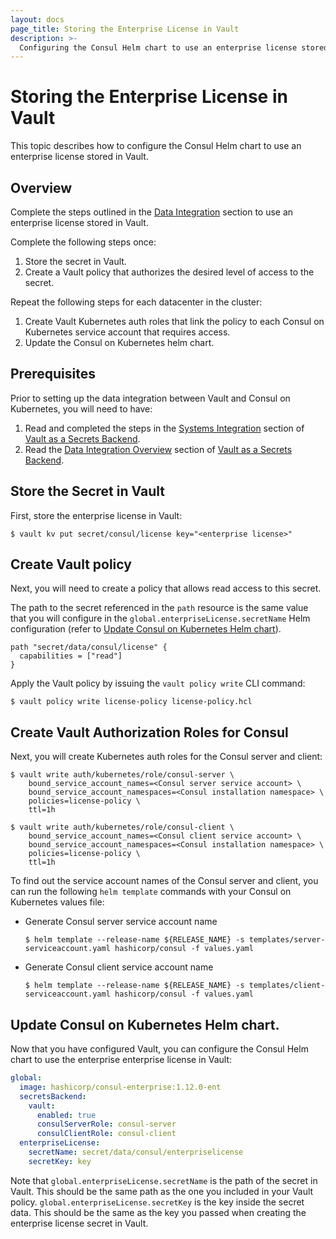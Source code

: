 ```yaml
---
layout: docs
page_title: Storing the Enterprise License in Vault
description: >-
  Configuring the Consul Helm chart to use an enterprise license stored in Vault.
---
```


# Storing the Enterprise License in Vault

This topic describes how to configure the Consul Helm chart to use an enterprise license stored in Vault.
## Overview
Complete the steps outlined in the [Data Integration](/docs/k8s/deployment-configurations/vault/data-integration) section to use an enterprise license stored in Vault.

Complete the following steps once:
  1. Store the secret in Vault.
  1. Create a Vault policy that authorizes the desired level of access to the secret.

Repeat the following steps for each datacenter in the cluster:
  1. Create Vault Kubernetes auth roles that link the policy to each Consul on Kubernetes service account that requires access.
  1. Update the Consul on Kubernetes helm chart.

## Prerequisites
Prior to setting up the data integration between Vault and Consul on Kubernetes, you will need to have:  
1. Read and completed the steps in the [Systems Integration](/docs/k8s/deployment-configurations/vault/systems-integration) section of [Vault as a Secrets Backend](/docs/k8s/deployment-configurations/vault).
2. Read the [Data Integration Overview](/docs/k8s/deployment-configurations/vault/data-integration) section of [Vault as a Secrets Backend](/docs/k8s/deployment-configurations/vault).

## Store the Secret in Vault

First, store the enterprise license in Vault:

```shell-session
$ vault kv put secret/consul/license key="<enterprise license>"
```

## Create Vault policy

Next, you will need to create a policy that allows read access to this secret.

The path to the secret referenced in the `path` resource is the same value that you will configure in the  `global.enterpriseLicense.secretName` Helm configuration (refer to [Update Consul on Kubernetes Helm chart](#update-consul-on-kubernetes-helm-chart)).

<CodeBlockConfig filename="license-policy.hcl">

```HCL
path "secret/data/consul/license" {
  capabilities = ["read"]
}
```

</CodeBlockConfig>

Apply the Vault policy by issuing the `vault policy write` CLI command:

```shell-session
$ vault policy write license-policy license-policy.hcl
```

## Create Vault Authorization Roles for Consul

Next, you will create Kubernetes auth roles for the Consul server and client:

```shell-session
$ vault write auth/kubernetes/role/consul-server \
    bound_service_account_names=<Consul server service account> \
    bound_service_account_namespaces=<Consul installation namespace> \
    policies=license-policy \
    ttl=1h
```

```shell-session
$ vault write auth/kubernetes/role/consul-client \
    bound_service_account_names=<Consul client service account> \
    bound_service_account_namespaces=<Consul installation namespace> \
    policies=license-policy \
    ttl=1h
```

To find out the service account names of the Consul server and client,
you can run the following `helm template` commands with your Consul on Kubernetes values file:

- Generate Consul server service account name
  ```shell-session
  $ helm template --release-name ${RELEASE_NAME} -s templates/server-serviceaccount.yaml hashicorp/consul -f values.yaml
  ```

- Generate Consul client service account name
  ```shell-session
  $ helm template --release-name ${RELEASE_NAME} -s templates/client-serviceaccount.yaml hashicorp/consul -f values.yaml
  ```

## Update Consul on Kubernetes Helm chart.

Now that you have configured Vault, you can configure the Consul Helm chart to
use the enterprise enterprise license in Vault:

<CodeBlockConfig filename="values.yaml">

```yaml
global:
  image: hashicorp/consul-enterprise:1.12.0-ent
  secretsBackend:
    vault:
      enabled: true
      consulServerRole: consul-server
      consulClientRole: consul-client
  enterpriseLicense:
    secretName: secret/data/consul/enterpriselicense
    secretKey: key
```

</CodeBlockConfig>

Note that `global.enterpriseLicense.secretName` is the path of the secret in Vault.
This should be the same path as the one you included in your Vault policy.
`global.enterpriseLicense.secretKey` is the key inside the secret data. This should be the same
as the key you passed when creating the enterprise license secret in Vault.
